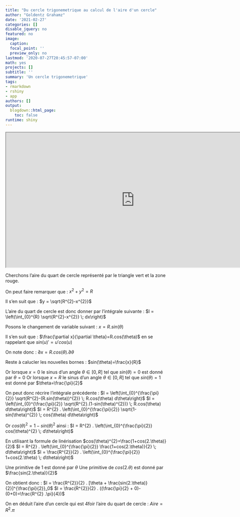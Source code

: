 ```yaml
---
title: "Du cercle trigonemetrique au calcul de l'aire d'un cercle"
author: "Goldentz Grahamz"
date: '2021-02-27'
categories: []
disable_jquery: no
featured: no
image:
  caption: 
  focal_point: ''
  preview_only: no
lastmod: '2020-07-27T20:45:57-07:00'
math: yes
projects: []
subtitle: ''
summary: 'Un cercle trigonemetrique'
tags:
- rmarkdown
- rshiny
- app
authors: []
output:
  blogdown::html_page:
    toc: false
runtime: shiny
---
```

<iframe width="800" height="420"
  src="https://quentin-gollentz.shinyapps.io/cercleTrigonemetrique/?_ga=2.244401350.2109755109.1614429842-1989212960.1613151693">
</iframe>

Cherchons l'aire du quart de cercle représenté par le triangle vert et la zone rouge.
    
On peut faire remarquer que : 
$x^{2} + y^{2} = R$
    
Il s'en suit que :
$y = \sqrt{R^{2}-x^{2}}$

L'aire du quart de cercle est donc donner par l'intégrale suivante :
$I = \left(\int_{0}^{R}  \sqrt{R^{2}-x^{2}} \; dx\right)$ 

Posons le changement de variable suivant :
$x=R . sin(\theta)$ 
    
Il s'en suit que :
$\frac{\partial x}{\partial \theta}=R.cos(\theta)$ en se rappelant que $sin(u)'=u'cos(u)$

On note donc : 
$\partial x=R.cos(\theta).\partial  \theta$

Reste à calucler les nouvelles bornes :
$sin(\theta)=\frac{x}{R}$

Or lorsque $x=0$ le sinus d'un angle $\theta \in [0,R]$  tel que $sin(\theta)=0$ est donné par $\theta=0$
Or lorsque $x=R$ le sinus d'un angle $\theta \in [0,R]$  tel que $sin(\theta)=1$ est donné par $\theta=\frac{\pi}{2}$

On peut donc récrire l'intégrale précédente :
 $I = \left(\int_{0}^{\frac{\pi}{2}}  \sqrt{R^{2}-(R.sin(\theta))^{2}} \; R.cos(\theta) d\theta\right)$ 
 $I = \left(\int_{0}^{\frac{\pi}{2}}  \sqrt{R^{2}.(1-sin(\theta)^{2})} \; R.cos(\theta) d\theta\right)$ 
 $I = R^{2} . \left(\int_{0}^{\frac{\pi}{2}}  \sqrt{1-sin(\theta)^{2}} \; cos(\theta) d\theta\right)$
     
Or $cos(\theta)^{2}=1-sin(\theta)^{2}$ ainsi :
$I = R^{2} . \left(\int_{0}^{\frac{\pi}{2}}  cos(\theta)^{2} \;  d\theta\right)$

En utilisant la formule de linérisation $cos(\theta)^{2}=\frac{1+cos(2.\theta)}{2}$
$I = R^{2} . \left(\int_{0}^{\frac{\pi}{2}}  \frac{1+cos(2.\theta)}{2} \;  d\theta\right)$
$I = \frac{R^{2}}{2} . \left(\int_{0}^{\frac{\pi}{2}}  1+cos(2.\theta) \;  d\theta\right)$

Une primitive de 1 est donné par $\theta$
Une primitive de $cos(2.\theta)$ est donné par $\frac{sin(2.\theta)}{2}$

On obtient donc :
$I = \frac{R^{2}}{2} . [\theta + \frac{sin(2.\theta)}{2}]^{\frac{\pi}{2}}_0$
$I = \frac{R^{2}}{2} . ((\frac{\pi}{2} + 0)-(0+0)=\frac{R^{2} .\pi}{4})$

On en déduit l'aire d'un cercle qui est 4foir l'aire du quart de cercle : 
$Aire  = R^{2} .\pi$


